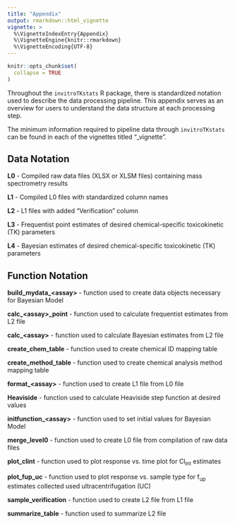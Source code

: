 ```yaml
---
title: "Appendix"
output: rmarkdown::html_vignette
vignette: >
  %\VignetteIndexEntry{Appendix}
  %\VignetteEngine{knitr::rmarkdown}
  %\VignetteEncoding{UTF-8}
---
```


```r
knitr::opts_chunk$set(
  collapse = TRUE
)
```

Throughout the `invitroTKstats` R package, there is standardized notation used to describe the data processing pipeline. This appendix serves as an overview for users to understand the data structure at each processing step. 

The minimum information required to pipeline data through `invitroTKstats` can be found in each of the vignettes titled "<Assay>_vignette".  

## Data Notation

**L0** - Compiled raw data files (XLSX or XLSM files) containing mass spectrometry results 

**L1** - Compiled L0 files with standardized column names 

**L2** - L1 files with added "Verification" column 

**L3** - Frequentist point estimates of desired chemical-specific toxicokinetic (TK) parameters 

**L4** - Bayesian estimates of desired chemical-specific toxicokinetic (TK) parameters

## Function Notation

**build\_mydata\_\<assay\>** - function used to create data objects necessary for Bayesian Model 

**calc\_\<assay\>\_point** - function used to calculate frequentist estimates from L2 file

**calc_\<assay\>** - function used to calculate Bayesian estimates from L2 file

**create_chem_table** - function used to create chemical ID mapping table

**create_method_table** - function used to create chemical analysis method mapping table 

**format_\<assay\>** - function used to create L1 file from L0 file

**Heaviside** - function used to calculate Heaviside step function at desired values  

**initfunction_\<assay\>** - function used to set initial values for Bayesian Model

**merge_level0** - function used to create L0 file from compilation of raw data files

**plot_clint** - function used to plot response vs. time plot for Cl~int~ estimates 

**plot_fup_uc** - function used to plot response vs. sample type for f~up~ estimates collected used ultracentrifugation (UC)

**sample_verification** - function used to create L2 file from L1 file 

**summarize_table** - function used to summarize L2 file 

